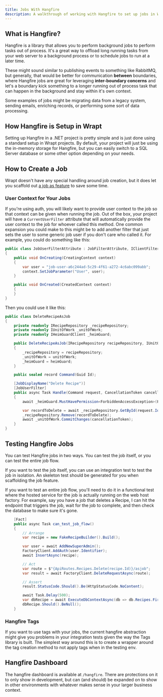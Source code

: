 ```yaml
---
title: Jobs With Hangfire
description: A walkthrough of working with Hangfire to set up jobs in Wrapt projects
---
```


## What is Hangfire?

Hangfire is a library that allows you to perform background jobs to perform tasks out of process. It's a
great way to offload long running tasks from your web server to a background process or to schedule jobs
to run at a later time.

These might sound similar to publishing events to something like RabbitMQ, but generally, that would be
better for communication **between** boundaries, where Hangfire jobs are great for leveraging **inter-boundary concerns**
and let's a boundary kick something to a longer running out of process task that can happen in the background and stay
within it's own context.

Some examples of jobs might be migrating data from a legacy system, sending emails, enriching records,
or performing some sort of data processing.

## How Hangfire is Setup in Wrapt

Setting up Hangfire in a .NET project is pretty simple and is just done using a standard setup in Wrapt projects. By default,
your project will just be using the in-memory storage for Hangfire, but you can easily switch to a SQL Server database or
some other option depending on your needs.

## How to Create a Job

Wrapt doesn't have any special handling around job creation, but it does let you scaffold out [a job as feature](/docs/entities#hangfire-jobs)
to save some time.

### User Context for Your Jobs

If you're using auth, you will likely want to provide user context to the job so that context can be given when running the job. Out of the box,
your project will have a `CurrentUserFilter` attribute that will automatically provide the user context to the job for whoever called this method.
One common expansion you could make to this might be to add another filter that just sets the user to some generic job user if you don't care
who called it. For example, you could do something like this:

```csharp
public class JobUserFilterAttribute : JobFilterAttribute, IClientFilter
{
    public void OnCreating(CreatingContext context)
    {
        var user = "job-user-a6c244ad-5c29-4f61-a272-4c6abc099abb";
        context.SetJobParameter("User", user);
    }

    public void OnCreated(CreatedContext context)
    {
    }
}
```

Then you could use it like this:

```csharp
public class DeleteRecipeAsJob
{
    private readonly IRecipeRepository _recipeRepository;
    private readonly IUnitOfWork _unitOfWork;
    private readonly IHeimGuardClient _heimGuard;

    public DeleteRecipeAsJob(IRecipeRepository recipeRepository, IUnitOfWork unitOfWork, IHeimGuardClient heimGuard)
    {
        _recipeRepository = recipeRepository;
        _unitOfWork = unitOfWork;
        _heimGuard = heimGuard;
    }

    public sealed record Command(Guid Id);

    [JobDisplayName("Delete Recipe")]
    [JobUserFilter]
    public async Task Handle(Command request, CancellationToken cancellationToken)
    {
        await _heimGuard.MustHavePermission<ForbiddenAccessException>(Permissions.CanDeleteRecipes);

        var recordToDelete = await _recipeRepository.GetById(request.Id, cancellationToken: cancellationToken);
        _recipeRepository.Remove(recordToDelete);
        await _unitOfWork.CommitChanges(cancellationToken);
    }
}
```

## Testing Hangfire Jobs

You can test Hangfire jobs in two ways. You can test the job itself, or you can test the entire job flow.

If you want to test the job itself, you can use an integration test to test the job in isolation. An skeleton test
should be generated for you when scaffolding the job feature.

If you want to test an entire job flow, you'll need to do it in a functional test where the hosted service
for the job is actually running on the web host factory. For example, say you have a job that deletes a Recipe,
I can hit the endpoint that triggers the job, wait for the job to complete, and then check the database to make sure it's gone.

```csharp
    [Fact]
    public async Task can_test_job_flow()
    {
        // Arrange
        var recipe = new FakeRecipeBuilder().Build();

        var user = await AddNewSuperAdmin();
        FactoryClient.AddAuth(user.Identifier);
        await InsertAsync(recipe);

        // Act
        var route = $"{ApiRoutes.Recipes.Delete(recipe.Id)}/asjob";
        var result = await FactoryClient.DeleteRequestAsync(route);

        // Assert
        result.StatusCode.Should().Be(HttpStatusCode.NoContent);

        await Task.Delay(500);
        var dbRecipe = await ExecuteDbContextAsync(db => db.Recipes.FirstOrDefaultAsync(x => x.Id == recipe.Id));
        dbRecipe.Should().BeNull();
    }
```

### Hangfire Tags

If you want to use tags with your jobs, the current hangfire abstraction might give you problems in your
integration tests given the way the Tags library is built. The simplest way around this is to create a wrapper
around the tag creation method to not apply tags when in the testing env.

## Hangfire Dashboard

The hangfire dashboard is available at `/hangfire`. There are protections on it to only show in development, but can (and should) be
expanded on to show in other environments with whatever makes sense in your larger business context.
